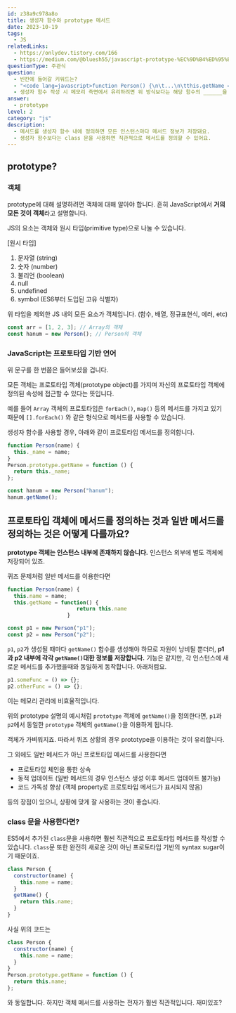 ```yaml
---
id: z38a9c978a8o
title: 생성자 함수와 prototype 메서드
date: 2023-10-19
tags:
  - JS
relatedLinks:
  - https://onlydev.tistory.com/166
  - https://medium.com/@bluesh55/javascript-prototype-%EC%9D%B4%ED%95%B4%ED%95%98%EA%B8%B0-f8e67c286b67
questionType: 주관식
question:
  - 빈칸에 들어갈 키워드는?
  - "<code lang=javascript>function Person() {\n\t...\n\tthis.getName = function () {\n\t\treturn this.name;\n\t};\n}</code>"
  - 생성자 함수 작성 시 메모리 측면에서 유리하려면 위 방식보다는 해당 함수의 ______을 이용하는 것이 좋습니다.
answer:
  - prototype
level: 2
category: "js"
description:
  - 메서드를 생성자 함수 내에 정의하면 모든 인스턴스마다 메서드 정보가 저장돼요.
  - 생성자 함수보다는 class 문을 사용하면 직관적으로 메서드를 정의할 수 있어요.
---
```


## prototype?

### 객체

prototype에 대해 설명하려면 객체에 대해 알아야 합니다.
흔히 JavaScript에서 **거의 모든 것이 객체**라고 설명합니다.

JS의 요소는 객체와 원시 타입(primitive type)으로 나눌 수 있습니다.

[원시 타입]

1. 문자열 (string)
2. 숫자 (number)
3. 불리언 (boolean)
4. null
5. undefined
6. symbol (ES6부터 도입된 고유 식별자)

위 타입을 제외한 JS 내의 모든 요소가 객체입니다. (함수, 배열, 정규표현식, 에러, etc)

```javascript
const arr = [1, 2, 3]; // Array의 객체
const hanum = new Person(); // Person의 객체
```

### JavaScript는 프로토타입 기반 언어

위 문구를 한 번쯤은 들어보셨을 겁니다.

모든 객체는 프로토타입 객체(prototype object)를 가지며 자신의 프로토타입 객체에 정의된 속성에 접근할 수 있다는 뜻입니다.

예를 들어 `Array` 객체의 프로토타입은 `forEach()`, `map()` 등의 메서드를 가지고 있기 때문에 `[].forEach()` 와 같은 형식으로 메서드를 사용할 수 있습니다.

생성자 함수를 사용할 경우, 아래와 같이 프로토타입 메서드를 정의합니다.

```javascript
function Person(name) {
  this._name = name;
}
Person.prototype.getName = function () {
  return this._name;
};

const hanum = new Person("hanum");
hanum.getName();
```

## 프로토타입 객체에 메서드를 정의하는 것과 일반 메서드를 정의하는 것은 어떻게 다를까요?

**prototype 객체는 인스턴스 내부에 존재하지 않습니다.**
인스턴스 외부에 별도 객체에 저장되어 있죠.

퀴즈 문제처럼 일반 메서드를 이용한다면

```javascript
function Person(name) {
  this.name = name;
  this.getName = function() {
                      return this.name
                   }

const p1 = new Person("p1");
const p2 = new Person("p2");
```

`p1`, `p2`가 생성될 때마다 `getName()` 함수를 생성해야 하므로 자원이 낭비될 뿐더러, **p1과 p2 내부에 각각 `getName()`대한 정보를 저장합니다.** 기능은 같지만, 각 인스턴스에 새로운 메서드를 추가했을때와 동일하게 동작합니다. 아래처럼요.

```javascript
p1.someFunc = () => {};
p2.otherFunc = () => {};
```

이는 메모리 관리에 비효율적입니다.

위의 prototype 설명의 예시처럼 `prototype` 객체에 `getName()`을 정의한다면, `p1`과 `p2`에서 동일한 `prototype` 객체의 `getName()`을 이용하게 됩니다.

객체가 가벼워지죠.
따라서 퀴즈 상황의 경우 prototype을 이용하는 것이 유리합니다.

그 외에도 일반 메서드가 아닌 프로토타입 메서드를 사용한다면

- 프로토타입 체인을 통한 상속
- 동적 업데이트 (일반 메서드의 경우 인스턴스 생성 이후 메서드 업데이트 불가능)
- 코드 가독성 향상 (객체 property로 프로토타입 메서드가 표시되지 않음)

등의 장점이 있으니, 상황에 맞게 잘 사용하는 것이 좋습니다.

### class 문을 사용한다면?

ES5에서 추가된 `class`문을 사용하면 훨씬 직관적으로 프로토타입 메서드를 작성할 수 있습니다.
`class`문 또한 완전히 새로운 것이 아닌 프로토타입 기반의 syntax sugar이기 때문이죠.

```javascript
class Person {
  constructor(name) {
    this.name = name;
  }
  getName() {
    return this.name;
  }
}
```

사실 위의 코드는

```javascript
class Person {
  constructor(name) {
    this.name = name;
  }
}
Person.prototype.getName = function () {
  return this.name;
};
```


와 동일합니다. 하지만 객체 메서드를 사용하는 전자가 훨씬 직관적입니다. 재미있죠?
